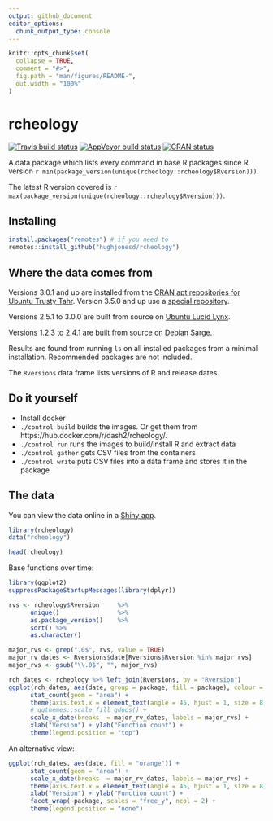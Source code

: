 ```yaml
---
output: github_document
editor_options: 
  chunk_output_type: console
---
```


<!-- README.md is generated from README.Rmd. Please edit that file -->

```r
knitr::opts_chunk$set(
  collapse = TRUE,
  comment = "#>",
  fig.path = "man/figures/README-",
  out.width = "100%"
)
```

# rcheology

[![Travis build status](https://travis-ci.org/hughjonesd/rcheology.svg?branch=master)](https://travis-ci.org/hughjonesd/rcheology) 
[![AppVeyor build status](https://ci.appveyor.com/api/projects/status/github/hughjonesd/rcheology?branch=master&svg=true)](https://ci.appveyor.com/project/hughjonesd/rcheology)
[![CRAN status](https://www.r-pkg.org/badges/version/rcheology)](https://cran.r-project.org/package=rcheology)

A data package which lists every command in base R packages since R version `r min(package_version(unique(rcheology::rcheology$Rversion)))`.

The latest R version covered is `r max(package_version(unique(rcheology::rcheology$Rversion)))`.

## Installing

```r
install.packages("remotes") # if you need to
remotes::install_github("hughjonesd/rcheology")
```

## Where the data comes from

Versions 3.0.1 and up are installed from the [CRAN apt repositories for Ubuntu Trusty Tahr](https://cran.r-project.org/bin/linux/ubuntu/trusty/). Version 3.5.0 and up use a 
[special repository](https://cran.r-project.org/bin/linux/ubuntu/trusty-cran35/).

Versions 2.5.1 to 3.0.0 are built from source on [Ubuntu Lucid Lynx](https://hub.docker.com/r/yamamuteki/ubuntu-lucid-i386/).

Versions 1.2.3 to 2.4.1 are built from source on [Debian Sarge](https://hub.docker.com/r/debian/eol/).

Results are found from running `ls` on all installed packages from a minimal installation.
Recommended packages are not included.

The `Rversions` data frame lists versions of R and release dates.

## Do it yourself

* Install docker
* `./control build` builds the images. Or get them from https://hub.docker.com/r/dash2/rcheology/.
* `./control run` runs the images to build/install R and extract data
* `./control gather` gets CSV files from the containers
* `./control write` puts CSV files into a data frame and stores it in the package

## The data

You can view the data online in a [Shiny app](https://hughjonesd.shinyapps.io/rcheology/).

```r
library(rcheology)
data("rcheology")

head(rcheology)
```

Base functions over time:

```r
library(ggplot2)
suppressPackageStartupMessages(library(dplyr))

rvs <- rcheology$Rversion     %>% 
      unique()                %>% 
      as.package_version()    %>% 
      sort() %>% 
      as.character()

major_rvs <- grep(".0$", rvs, value = TRUE)
major_rv_dates <- Rversions$date[Rversions$Rversion %in% major_rvs]
major_rvs <- gsub("\\.0$", "", major_rvs)

rch_dates <- rcheology %>% left_join(Rversions, by = "Rversion")
ggplot(rch_dates, aes(date, group = package, fill = package), colour = NA) + 
      stat_count(geom = "area") + 
      theme(axis.text.x = element_text(angle = 45, hjust = 1, size = 8)) + 
      # ggthemes::scale_fill_gdocs() +
      scale_x_date(breaks  = major_rv_dates, labels = major_rvs) + 
      xlab("Version") + ylab("Function count") + 
      theme(legend.position = "top")


```

An alternative view:

```r


ggplot(rch_dates, aes(date, fill = "orange")) + 
      stat_count(geom = "area") + 
      scale_x_date(breaks  = major_rv_dates, labels = major_rvs) + 
      theme(axis.text.x = element_text(angle = 45, hjust = 1, size = 8)) + 
      xlab("Version") + ylab("Function count") + 
      facet_wrap(~package, scales = "free_y", ncol = 2) +
      theme(legend.position = "none") 
```
